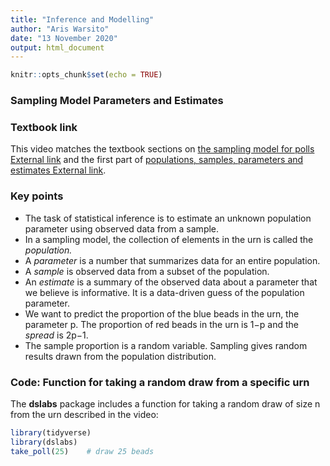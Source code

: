 ```yaml
---
title: "Inference and Modelling"
author: "Aris Warsito"
date: "13 November 2020"
output: html_document
---
```


```r
knitr::opts_chunk$set(echo = TRUE)
```

### Sampling Model Parameters and Estimates
### Textbook link

This video matches the textbook sections on [the sampling model for polls External link](https://rafalab.github.io/dsbook/inference.html#the-sampling-model-for-polls) and the first part of [populations, samples, parameters and estimates External link](https://rafalab.github.io/dsbook/inference.html#populations-samples-parameters-and-estimates).

### Key points

-   The task of statistical inference is to estimate an unknown population parameter using observed data from a sample.
-   In a sampling model, the collection of elements in the urn is called the _population._
-   A _parameter_ is a number that summarizes data for an entire population.
-   A _sample_ is observed data from a subset of the population.
-   An _estimate_ is a summary of the observed data about a parameter that we believe is informative. It is a data-driven guess of the population parameter.
-   We want to predict the proportion of the blue beads in the urn, the parameter p. The proportion of red beads in the urn is 1−p and the _spread_ is 2p−1.
-   The sample proportion is a random variable. Sampling gives random results drawn from the population distribution.

### Code: Function for taking a random draw from a specific urn

The **dslabs** package includes a function for taking a random draw of size n from the urn described in the video:

```r
library(tidyverse)
library(dslabs)
take_poll(25)    # draw 25 beads
```

